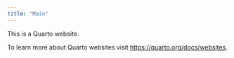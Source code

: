 ```yaml
---
title: "Main"
---
```


This is a Quarto website.

To learn more about Quarto websites visit <https://quarto.org/docs/websites>.
